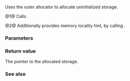 {{cpp/memory/scoped_allocator_adaptor/title|allocate}}
{{cpp/memory/scoped_allocator_adaptor/navbar}}
{{dcl begin}}
{{dcl header|scoped_allocator}}
{{dcl|num=1|since=c++11|
pointer allocate( size_type n );
}}
{{dcl|num=2|since=c++11|
pointer allocate( size_type n, const_void_pointer hint );
}}
{{dcl end}}

Uses the outer allocator to allocate uninitialized storage.

@1@ Calls {{c|std::allocator_traits&lt;OuterAlloc&gt;::allocate(outer_allocator(), n)}}.

@2@ Additionally provides memory locality hint, by calling {{c|std::allocator_traits&lt;OuterAlloc&gt;::allocate(outer_allocator(), n, hint)}}.

===Parameters===
{{par begin}}
{{par|n|the number of objects to allocate storage for}}
{{par|hint|pointer to a nearby memory location}}
{{par end}}

===Return value===
The pointer to the allocated storage.

===See also===
{{dsc begin}}
{{dsc inc|cpp/memory/allocator/dsc allocate}}
{{dsc inc|cpp/memory/allocator_traits/dsc allocate}}
{{dsc end}}

{{langlinks|de|es|fr|it|ja|pt|ru|zh}}